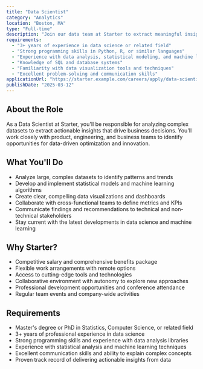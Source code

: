 ```yaml
---
title: "Data Scientist"
category: "Analytics"
location: "Boston, MA"
type: "Full-time"
description: "Join our data team at Starter to extract meaningful insights from complex datasets and help drive data-informed decisions across the organization. As a Data Scientist, you'll apply statistical analysis, machine learning, and data visualization techniques to solve challenging business problems."
requirements:
  - "3+ years of experience in data science or related field"
  - "Strong programming skills in Python, R, or similar languages"
  - "Experience with data analysis, statistical modeling, and machine learning"
  - "Knowledge of SQL and database systems"
  - "Familiarity with data visualization tools and techniques"
  - "Excellent problem-solving and communication skills"
applicationUrl: "https://starter.example.com/careers/apply/data-scientist"
publishDate: "2025-03-12"
---
```


## About the Role

As a Data Scientist at Starter, you'll be responsible for analyzing complex datasets to extract actionable insights that drive business decisions. You'll work closely with product, engineering, and business teams to identify opportunities for data-driven optimization and innovation.

## What You'll Do

- Analyze large, complex datasets to identify patterns and trends
- Develop and implement statistical models and machine learning algorithms
- Create clear, compelling data visualizations and dashboards
- Collaborate with cross-functional teams to define metrics and KPIs
- Communicate findings and recommendations to technical and non-technical stakeholders
- Stay current with the latest developments in data science and machine learning

## Why Starter?

- Competitive salary and comprehensive benefits package
- Flexible work arrangements with remote options
- Access to cutting-edge tools and technologies
- Collaborative environment with autonomy to explore new approaches
- Professional development opportunities and conference attendance
- Regular team events and company-wide activities

## Requirements

- Master's degree or PhD in Statistics, Computer Science, or related field
- 3+ years of professional experience in data science
- Strong programming skills and experience with data analysis libraries
- Experience with statistical analysis and machine learning techniques
- Excellent communication skills and ability to explain complex concepts
- Proven track record of delivering actionable insights from data

